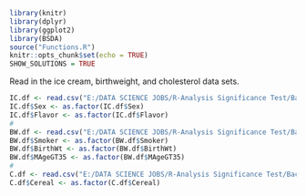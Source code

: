 

```r
library(knitr)
library(dplyr)
library(ggplot2)
library(BSDA)
source("Functions.R")
knitr::opts_chunk$set(echo = TRUE)
SHOW_SOLUTIONS = TRUE
```
Read in the ice cream, birthweight, and cholesterol data sets.

```r
IC.df <- read.csv("E:/DATA SCIENCE JOBS/R-Analysis Significance Test/Background/IceCream.csv", header=TRUE, as.is=TRUE)
IC.df$Sex <- as.factor(IC.df$Sex)
IC.df$Flavor <- as.factor(IC.df$Flavor)
#
BW.df <- read.csv("E:/DATA SCIENCE JOBS/R-Analysis Significance Test/Background/BirthWeight.csv", header=TRUE, as.is=TRUE)
BW.df$Smoker <- as.factor(BW.df$Smoker)
BW.df$BirthWt <- as.factor(BW.df$BirthWt)
BW.df$MAgeGT35 <- as.factor(BW.df$MAgeGT35)
#
C.df <- read.csv("E:/DATA SCIENCE JOBS/R-Analysis Significance Test/Background/Cholesterol.csv", header=TRUE, as.is=TRUE)
C.df$Cereal <- as.factor(C.df$Cereal)
```

